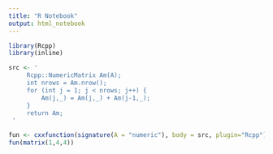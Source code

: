 ```yaml
---
title: "R Notebook"
output: html_notebook
---
```



```r
library(Rcpp)
library(inline)

src <- '
     Rcpp::NumericMatrix Am(A);
     int nrows = Am.nrow();
     for (int j = 1; j < nrows; j++) {
         Am(j,_) = Am(j,_) + Am(j-1,_);
     }
     return Am;
 '
```


```r
fun <- cxxfunction(signature(A = "numeric"), body = src, plugin="Rcpp")
fun(matrix(1,4,4))
```

